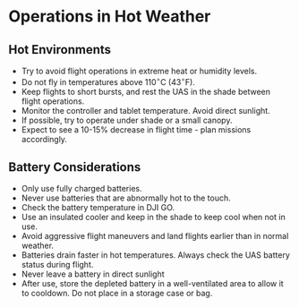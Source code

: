 # Operations in Hot Weather {#ch-hot_weather}

## Hot Environments

- Try to avoid flight operations in extreme heat or humidity levels.
- Do not fly in temperatures above $110^\circ$C ($43^\circ$F).
- Keep flights to short bursts, and rest the UAS in the shade between flight operations.
- Monitor the controller and tablet temperature. Avoid direct sunlight.
- If possible, try to operate under shade or a small canopy.
- Expect to see a 10-15\% decrease in flight time - plan missions accordingly.


## Battery Considerations {#hot-battery}

- Only use fully charged batteries.
- Never use batteries that are abnormally hot to the touch.
- Check the battery temperature in DJI GO. 
- Use an insulated cooler and keep in the shade to keep cool when not in use.
- Avoid aggressive flight maneuvers and land flights earlier than in normal weather.
- Batteries drain faster in hot temperatures. Always check the UAS battery status during flight.
- Never leave a battery in direct sunlight
- After use, store the depleted battery in a well-ventilated area to allow it to cooldown.  Do not place in a storage case or bag.